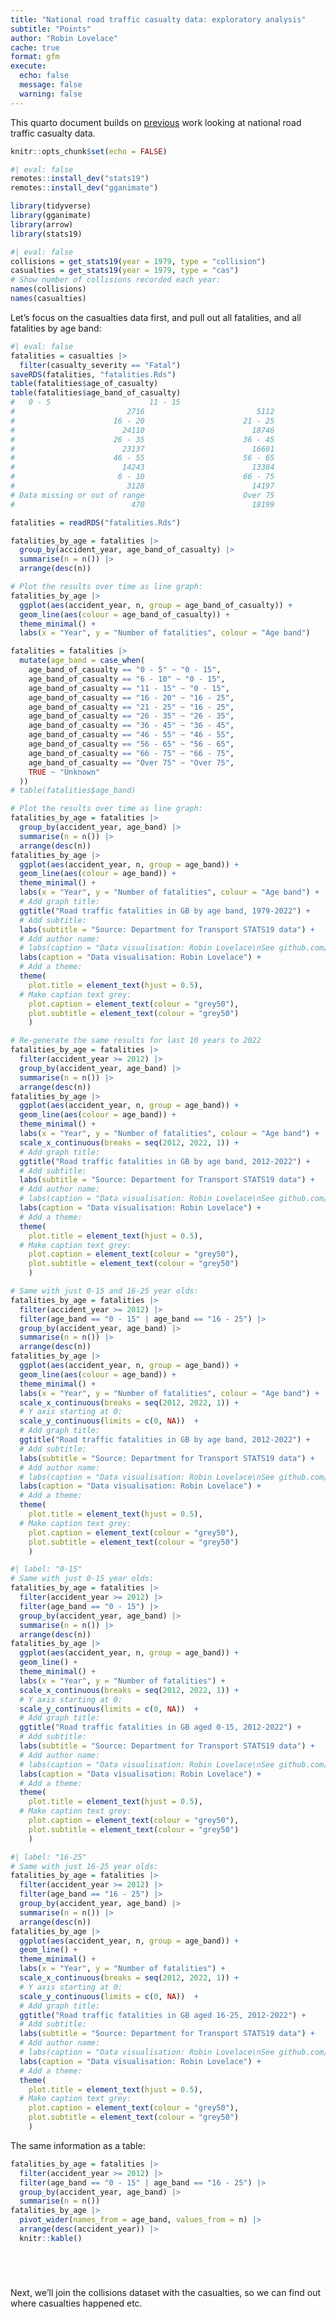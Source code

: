 ```yaml
---
title: "National road traffic casualty data: exploratory analysis"
subtitle: "Points"
author: "Robin Lovelace"
cache: true
format: gfm
execute: 
  echo: false
  message: false
  warning: false
---
```


This quarto document builds on [previous](https://github.com/Robinlovelace/30mapchallenge2023/blob/main/day1-points.qmd) work looking at national road traffic casualty data.

```r
knitr::opts_chunk$set(echo = FALSE)
```

```r
#| eval: false
remotes::install_dev("stats19")
remotes::install_dev("gganimate")
```

```r
library(tidyverse)
library(gganimate)
library(arrow)
library(stats19)
```

```r
#| eval: false
collisions = get_stats19(year = 1979, type = "collision")
casualties = get_stats19(year = 1979, type = "cas")
# Show number of collisions recorded each year:
names(collisions)
names(casualties)
```

Let's focus on the casualties data first, and pull out all fatalities, and all fatalities by age band:

```r
#| eval: false
fatalities = casualties |>
  filter(casualty_severity == "Fatal")
saveRDS(fatalities, "fatalities.Rds")
table(fatalities$age_of_casualty)
table(fatalities$age_band_of_casualty)
#   0 - 5                      11 - 15 
#                         2716                         5112 
#                      16 - 20                      21 - 25 
#                        24110                        18746 
#                      26 - 35                      36 - 45 
#                        23137                        16601 
#                      46 - 55                      56 - 65 
#                        14243                        13384 
#                       6 - 10                      66 - 75 
#                         3128                        14197 
# Data missing or out of range                      Over 75 
#                          470                        18199 
```

```r
fatalities = readRDS("fatalities.Rds")
```

```r
fatalities_by_age = fatalities |>
  group_by(accident_year, age_band_of_casualty) |>
  summarise(n = n()) |>
  arrange(desc(n))
```

```r
# Plot the results over time as line graph:
fatalities_by_age |>
  ggplot(aes(accident_year, n, group = age_band_of_casualty)) +
  geom_line(aes(colour = age_band_of_casualty)) +
  theme_minimal() +
  labs(x = "Year", y = "Number of fatalities", colour = "Age band") 
```

```r
fatalities = fatalities |>
  mutate(age_band = case_when(
    age_band_of_casualty == "0 - 5" ~ "0 - 15",
    age_band_of_casualty == "6 - 10" ~ "0 - 15",
    age_band_of_casualty == "11 - 15" ~ "0 - 15",
    age_band_of_casualty == "16 - 20" ~ "16 - 25",
    age_band_of_casualty == "21 - 25" ~ "16 - 25",
    age_band_of_casualty == "26 - 35" ~ "26 - 35",
    age_band_of_casualty == "36 - 45" ~ "36 - 45",
    age_band_of_casualty == "46 - 55" ~ "46 - 55",
    age_band_of_casualty == "56 - 65" ~ "56 - 65",
    age_band_of_casualty == "66 - 75" ~ "66 - 75",
    age_band_of_casualty == "Over 75" ~ "Over 75",
    TRUE ~ "Unknown"
  ))
# table(fatalities$age_band)

```

```r
# Plot the results over time as line graph:
fatalities_by_age = fatalities |>
  group_by(accident_year, age_band) |>
  summarise(n = n()) |>
  arrange(desc(n))
fatalities_by_age |>
  ggplot(aes(accident_year, n, group = age_band)) +
  geom_line(aes(colour = age_band)) +
  theme_minimal() +
  labs(x = "Year", y = "Number of fatalities", colour = "Age band") +
  # Add graph title:
  ggtitle("Road traffic fatalities in GB by age band, 1979-2022") +
  # Add subtitle:
  labs(subtitle = "Source: Department for Transport STATS19 data") +
  # Add author name:
  # labs(caption = "Data visualisation: Robin Lovelace\nSee github.com/robinlovelace for reproducible code") +
  labs(caption = "Data visualisation: Robin Lovelace") +
  # Add a theme:
  theme(
    plot.title = element_text(hjust = 0.5), 
  # Make caption text grey:
    plot.caption = element_text(colour = "grey50"),
    plot.subtitle = element_text(colour = "grey50")
    )


```


```r
# Re-generate the same results for last 10 years to 2022
fatalities_by_age = fatalities |>
  filter(accident_year >= 2012) |>
  group_by(accident_year, age_band) |>
  summarise(n = n()) |>
  arrange(desc(n))
fatalities_by_age |>
  ggplot(aes(accident_year, n, group = age_band)) +
  geom_line(aes(colour = age_band)) +
  theme_minimal() +
  labs(x = "Year", y = "Number of fatalities", colour = "Age band") +
  scale_x_continuous(breaks = seq(2012, 2022, 1)) +
  # Add graph title:
  ggtitle("Road traffic fatalities in GB by age band, 2012-2022") +
  # Add subtitle:
  labs(subtitle = "Source: Department for Transport STATS19 data") +
  # Add author name:
  # labs(caption = "Data visualisation: Robin Lovelace\nSee github.com/robinlovelace for reproducible code") +
  labs(caption = "Data visualisation: Robin Lovelace") +
  # Add a theme:
  theme(
    plot.title = element_text(hjust = 0.5), 
  # Make caption text grey:
    plot.caption = element_text(colour = "grey50"),
    plot.subtitle = element_text(colour = "grey50")
    )
```

```r
# Same with just 0-15 and 16-25 year olds:
fatalities_by_age = fatalities |>
  filter(accident_year >= 2012) |>
  filter(age_band == "0 - 15" | age_band == "16 - 25") |>
  group_by(accident_year, age_band) |>
  summarise(n = n()) |>
  arrange(desc(n))
fatalities_by_age |>
  ggplot(aes(accident_year, n, group = age_band)) +
  geom_line(aes(colour = age_band)) +
  theme_minimal() +
  labs(x = "Year", y = "Number of fatalities", colour = "Age band") +
  scale_x_continuous(breaks = seq(2012, 2022, 1)) +
  # Y axis starting at 0:
  scale_y_continuous(limits = c(0, NA))  +
  # Add graph title:
  ggtitle("Road traffic fatalities in GB by age band, 2012-2022") +
  # Add subtitle:
  labs(subtitle = "Source: Department for Transport STATS19 data") +
  # Add author name:
  # labs(caption = "Data visualisation: Robin Lovelace\nSee github.com/robinlovelace for reproducible code") +
  labs(caption = "Data visualisation: Robin Lovelace") +
  # Add a theme:
  theme(
    plot.title = element_text(hjust = 0.5), 
  # Make caption text grey:
    plot.caption = element_text(colour = "grey50"),
    plot.subtitle = element_text(colour = "grey50")
    )
```

```r
#| label: "0-15"
# Same with just 0-15 year olds:
fatalities_by_age = fatalities |>
  filter(accident_year >= 2012) |>
  filter(age_band == "0 - 15") |>
  group_by(accident_year, age_band) |>
  summarise(n = n()) |>
  arrange(desc(n))
fatalities_by_age |>
  ggplot(aes(accident_year, n, group = age_band)) +
  geom_line() +
  theme_minimal() +
  labs(x = "Year", y = "Number of fatalities") +
  scale_x_continuous(breaks = seq(2012, 2022, 1)) +
  # Y axis starting at 0:
  scale_y_continuous(limits = c(0, NA))  +
  # Add graph title:
  ggtitle("Road traffic fatalities in GB aged 0-15, 2012-2022") +
  # Add subtitle:
  labs(subtitle = "Source: Department for Transport STATS19 data") +
  # Add author name:
  # labs(caption = "Data visualisation: Robin Lovelace\nSee github.com/robinlovelace for reproducible code") +
  labs(caption = "Data visualisation: Robin Lovelace") +
  # Add a theme:
  theme(
    plot.title = element_text(hjust = 0.5), 
  # Make caption text grey:
    plot.caption = element_text(colour = "grey50"),
    plot.subtitle = element_text(colour = "grey50")
    )
```

```r
#| label: "16-25"
# Same with just 16-25 year olds:
fatalities_by_age = fatalities |>
  filter(accident_year >= 2012) |>
  filter(age_band == "16 - 25") |>
  group_by(accident_year, age_band) |>
  summarise(n = n()) |>
  arrange(desc(n))
fatalities_by_age |>
  ggplot(aes(accident_year, n, group = age_band)) +
  geom_line() +
  theme_minimal() +
  labs(x = "Year", y = "Number of fatalities") +
  scale_x_continuous(breaks = seq(2012, 2022, 1)) +
  # Y axis starting at 0:
  scale_y_continuous(limits = c(0, NA))  +
  # Add graph title:
  ggtitle("Road traffic fatalities in GB aged 16-25, 2012-2022") +
  # Add subtitle:
  labs(subtitle = "Source: Department for Transport STATS19 data") +
  # Add author name:
  # labs(caption = "Data visualisation: Robin Lovelace\nSee github.com/robinlovelace for reproducible code") +
  labs(caption = "Data visualisation: Robin Lovelace") +
  # Add a theme:
  theme(
    plot.title = element_text(hjust = 0.5), 
  # Make caption text grey:
    plot.caption = element_text(colour = "grey50"),
    plot.subtitle = element_text(colour = "grey50")
    )
```

The same information as a table:

```r
fatalities_by_age = fatalities |>
  filter(accident_year >= 2012) |>
  filter(age_band == "0 - 15" | age_band == "16 - 25") |>
  group_by(accident_year, age_band) |>
  summarise(n = n())
fatalities_by_age |>
  pivot_wider(names_from = age_band, values_from = n) |>
  arrange(desc(accident_year)) |>
  knitr::kable()
```

```r
```

```r
```

```r
```

```r
```

Next, we'll join the collisions dataset with the casualties, so we can find out where casualties happened etc.

```r

```  

